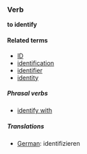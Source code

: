 ===Verb===
'''to identify'''

====Related terms====
*[[ID]]
*[[identification]]
*[[identifier]]
*[[identity]]

=====Phrasal verbs=====
*[[identify with]]

=====Translations=====
*[[German]]: identifizieren